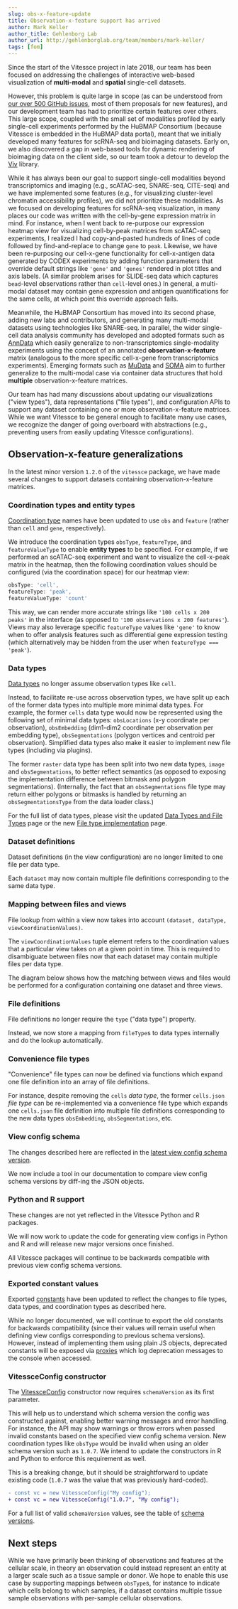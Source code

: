 ```yaml
---
slug: obs-x-feature-update
title: Observation-x-feature support has arrived
author: Mark Keller
author_title: Gehlenborg Lab
author_url: http://gehlenborglab.org/team/members/mark-keller/
tags: [fom]
---
```


Since the start of the Vitessce project in late 2018, our team has been focused on addressing the challenges of interactive web-based visualization of **multi-modal** and **spatial** single-cell datasets.

However, this problem is quite large in scope (as can be understood from [our over 500 GitHub issues](https://github.com/vitessce/vitessce/issues), most of them proposals for new features), and our development team has had to prioritize certain features over others.
This large scope, coupled with the small set of modalities profiled by early single-cell experiments performed by the HuBMAP Consortium (because Vitessce is embedded in the HuBMAP data portal), meant that we initially developed many features for scRNA-seq and bioimaging datasets.
Early on, we also discovered a gap in web-based tools for dynamic rendering of bioimaging data on the client side, so our team took a detour to develop the [Viv](https://doi.org/10.1038/s41592-022-01482-7) library.

While it has always been our goal to support single-cell modalities beyond transcriptomics and imaging (e.g., scATAC-seq, SNARE-seq, CITE-seq) and we have implemented some features (e.g., for visualizing cluster-level chromatin accessibility profiles), we did not prioritize these modalities.
As we focused on developing features for scRNA-seq visualization, in many places our code was written with the cell-by-gene expression matrix in mind.
For instance, when I went back to re-purpose our expression heatmap view for visualizing cell-by-peak matrices from scATAC-seq experiments, I realized I had copy-and-pasted hundreds of lines of code followed by find-and-replace to change `gene` to `peak`.
Likewise, we have been re-purposing our cell-x-gene functionality for cell-x-antigen data generated by CODEX experiments by adding function parameters that override default strings like `'gene'` and `'genes'` rendered in plot titles and axis labels. (A similar problem arises for SLIDE-seq data which captures `bead`-level observations rather than `cell`-level ones.)
In general, a multi-modal dataset may contain gene expression _and_ antigen quantifications for the same cells, at which point this override approach fails.

Meanwhile, the HuBMAP Consortium has moved into its second phase, adding new labs and contributors, and generating many multi-modal datasets using technologies like SNARE-seq.
In parallel, the wider single-cell data analysis community has developed and adopted formats such as [AnnData](https://anndata.readthedocs.io/en/latest/) which easily generalize to non-transcriptomics single-modality experiments using the concept of an annotated **observation-x-feature** matrix (analogous to the more specific cell-x-gene from transcriptomics experiments).
Emerging formats such as [MuData](https://mudata.readthedocs.io/en/latest/) and [SOMA](https://github.com/single-cell-data/SOMA) aim to further generalize to the multi-modal case via container data structures that hold **multiple** observation-x-feature matrices.

Our team has had many discussions about updating our visualizations ("view types"), data representations ("file types"), and configuration APIs to support any dataset containing one or more observation-x-feature matrices.
While we want Vitessce to be general enough to facilitate many use cases, we recognize the danger of going overboard with abstractions (e.g., preventing users from easily updating Vitessce configurations).

## Observation-x-feature generalizations

In the latest minor version `1.2.0` of the `vitessce` package, we have made several changes to support datasets containing observation-x-feature matrices.

### Coordination types and entity types

[Coordination type](/docs/coordination-types/) names have been updated to use `obs` and `feature` (rather than `cell` and `gene`, respectively).

We introduce the coordination types `obsType`, `featureType`, and `featureValueType` to enable **entity types** to be specified. For example, if we performed an scATAC-seq experiment and want to visualize the cell-x-peak matrix in the heatmap, then the following coordination values should be configured (via the coordination space) for our heatmap view:

```js
obsType: 'cell',
featureType: 'peak',
featureValueType: 'count'
```

This way, we can render more accurate strings like `'100 cells x 200 peaks'` in the interface (as opposed to `'100 observations x 200 features'`).
Views may also leverage specific `featureType` values like `'gene'` to know when to offer analysis features such as differential gene expression testing (which alternatively may be hidden from the user when `featureType === 'peak'`).


### Data types

[Data types](/docs/data-types-file-types/) no longer assume observation types like `cell`.

Instead, to facilitate re-use across observation types, we have split up each of the former data types into multiple more minimal data types.
For example, the former `cells` data type would now be represented using the following set of minimal data types: `obsLocations` (x-y coordinate per observation), `obsEmbedding` (dim1-dim2 coordinate per observation per embedding type), `obsSegmentations` (polygon vertices and centroid per observation).
Simplified data types also make it easier to implement new file types (including via plugins).

The former `raster` data type has been split into two new data types, `image` and `obsSegmentations`, to better reflect semantics (as opposed to exposing the implementation difference between bitmask and polygon segmentations). (Internally, the fact that an `obsSegmentations` file type may return either polygons or bitmasks is handled by returning an `obsSegmentationsType` from the data loader class.)

For the full list of data types, please visit the updated [Data Types and File Types](/docs/data-types-file-types/) page or the new [File type implementation](/docs/dev-add-loader/) page.

### Dataset definitions

Dataset definitions (in the view configuration) are no longer limited to one file per data type.

Each `dataset` may now contain multiple file definitions corresponding to the same data type.

### Mapping between files and views

File lookup from within a view now takes into account `(dataset, dataType, viewCoordinationValues)`.


The `viewCoordinationValues` tuple element refers to the coordination values that a particular view takes on at a given point in time.
This is required to disambiguate between files now that each dataset may contain multiple files per data type.

The diagram below shows how the matching between views and files would be performed for a configuration containing one dataset and three views.
<!-- Diagram -->
<MatchingDiagramTabs />

### File definitions

File definitions no longer require the `type` ("data type") property.

Instead, we now store a mapping from `fileType`s to data types internally and do the lookup automatically.

### Convenience file types

"Convenience" file types can now be defined via functions which expand one file definition into an array of file definitions.

For instance, despite removing the `cells` _data type_, the former `cells.json` _file type_ can be re-implemented via a convenience file type which expands one `cells.json` file definition into multiple file definitions corresponding to the new data types `obsEmbedding`, `obsSegmentations`, etc.

### View config schema

The changes described here are reflected in the [latest view config schema version](/docs/view-config-json/#version).

We now include a tool in our documentation to compare view config schema versions by diff-ing the JSON objects.

### Python and R support

These changes are not yet reflected in the Vitessce Python and R packages. 

We will now work to update the code for generating view configs in Python and R and will release new major versions once finished.

All Vitessce packages will continue to be backwards compatible with previous view config schema versions.

### Exported constant values

Exported [constants](/docs/constants/) have been updated to reflect the changes to file types, data types, and coordination types as described here.

While no longer documented, we will continue to export the old constants for backwards compatibility (since their values will remain useful when  defining view configs corresponding to previous schema versions).
However, instead of implementing them using plain JS objects, deprecated constants will be exposed via [proxies](https://developer.mozilla.org/en-US/docs/Web/JavaScript/Reference/Global_Objects/Proxy) which log deprecation messages to the console when accessed.

### VitessceConfig constructor

The [VitessceConfig](/docs/view-config-js/) constructor now requires `schemaVersion` as its first parameter.

This will help us to understand which schema version the config was constructed against, enabling better warning messages and error handling.
For instance, the API may show warnings or throw errors when passed invalid constants based on the specified view config schema version. New coordination types like `obsType` would be invalid when using an older schema version such as `1.0.7`.
We intend to update the constructors in R and Python to enforce this requirement as well.

This is a breaking change, but it should be straightforward to update existing code (`1.0.7` was the value that was previously hard-coded).

```diff
- const vc = new VitessceConfig("My config");
+ const vc = new VitessceConfig("1.0.7", "My config");
```

For a full list of valid `schemaVersion` values, see the table of [schema versions](/docs/view-config-json/#version).

## Next steps

While we have primarily been thinking of observations and features at the cellular scale, in theory an observation could instead represent an entity at a larger scale such as a tissue sample or donor.
We hope to enable this use case by supporting mappings between `obsType`s, for instance to indicate which cells belong to which samples, if a dataset contains multiple tissue sample observations with per-sample cellular observations.

<!--truncate-->


